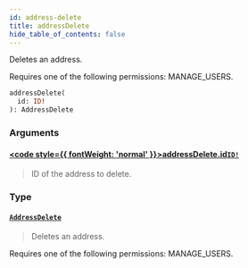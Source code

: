 ```yaml
---
id: address-delete
title: addressDelete
hide_table_of_contents: false
---
```








Deletes an address. 

Requires one of the following permissions: MANAGE_USERS.

```graphql
addressDelete(
  id: ID!
): AddressDelete
```


### Arguments

#### [<code style={{ fontWeight: 'normal' }}>addressDelete.<b>id</b></code>](#)<Bullet />[`ID!`](../../../developer/api-reference/scalars/id) <Badge class="secondary" text="non-null"/> <Badge class="secondary" text="scalar"/>
> ID of the address to delete.
> 

### Type

#### [`AddressDelete`](../../../developer/api-reference/objects/address-delete) <Badge class="secondary" text="object"/>
> Deletes an address. 

Requires one of the following permissions: MANAGE_USERS.
> 





